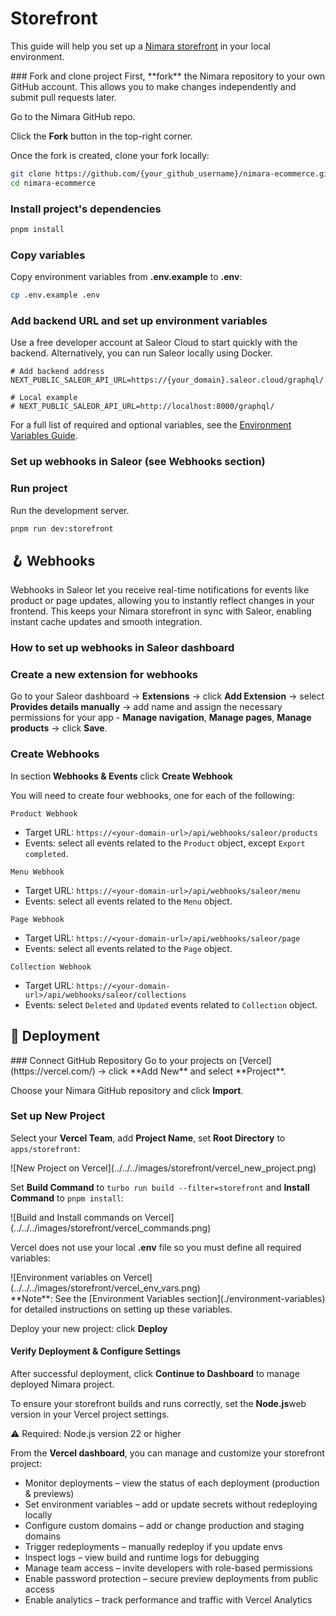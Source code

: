 
# Storefront

This guide will help you set up a [Nimara storefront](https://www.demo.nimara.store) in your local environment.

<Steps>
### Fork and clone project
First, **fork** the Nimara repository to your own GitHub account. This allows you to make changes independently and submit pull requests later.

Go to the Nimara GitHub repo.

Click the **Fork** button in the top-right corner.

Once the fork is created, clone your fork locally:

```bash
git clone https://github.com/{your_github_username}/nimara-ecommerce.git nimara-ecommerce
cd nimara-ecommerce
```

### Install project's dependencies

```bash
pnpm install
```

### Copy variables

Copy environment variables from **.env.example** to **.env**:

```bash
cp .env.example .env
```

### Add backend URL and set up environment variables

Use a free developer account at Saleor Cloud to start quickly with the backend. Alternatively, you can run Saleor locally using Docker.

```properties
# Add backend address
NEXT_PUBLIC_SALEOR_API_URL=https://{your_domain}.saleor.cloud/graphql/

# Local example
# NEXT_PUBLIC_SALEOR_API_URL=http://localhost:8000/graphql/
```

For a full list of required and optional variables, see the [Environment Variables Guide](./environment-variables).

### Set up webhooks in Saleor (see Webhooks section)

### Run project

Run the development server.

```bash
pnpm run dev:storefront
```

</Steps>

## 🪝 Webhooks

Webhooks in Saleor let you receive real-time notifications for events like product or page updates, allowing you to instantly reflect changes in your frontend. This keeps your Nimara storefront in sync with Saleor, enabling instant cache updates and smooth integration.

### How to set up webhooks in Saleor dashboard

<Steps>

### Create a new extension for webhooks

Go to your Saleor dashboard → **Extensions** → click **Add Extension** → select **Provides details manually** -> add name and assign the necessary permissions for your app - **Manage navigation**, **Manage pages**, **Manage products** -> click **Save**.

### Create Webhooks

In section **Webhooks & Events** click **Create Webhook**

You will need to create four webhooks, one for each of the following:

`Product Webhook`

- Target URL: `https://<your-domain-url>/api/webhooks/saleor/products`
- Events: select all events related to the `Product` object, except `Export completed`.

`Menu Webhook`

- Target URL: `https://<your-domain-url>/api/webhooks/saleor/menu`
- Events: select all events related to the `Menu` object.

`Page Webhook`

- Target URL: `https://<your-domain-url>/api/webhooks/saleor/page`
- Events: select all events related to the `Page` object.

`Collection Webhook`

- Target URL: `https://<your-domain-url>/api/webhooks/saleor/collections`
- Events: select `Deleted` and `Updated` events related to `Collection` object.

</Steps>

## 🚀 Deployment

<Steps>
### Connect GitHub Repository
Go to your projects on [Vercel](https://vercel.com/) -> click **Add New** and select **Project**.

Choose your Nimara GitHub repository and click **Import**.

### Set up New Project

Select your **Vercel Team**, add **Project Name**, set **Root Directory** to `apps/storefront`:

<div style={{ maxWidth: "400px", width: "100%", margin: "auto" }}>
  ![New Project on Vercel](../../../images/storefront/vercel_new_project.png)
</div>

Set **Build Command** to `turbo run build --filter=storefront` and **Install Command** to `pnpm install`:

<div style={{ maxWidth: "400px", width: "100%", margin: "auto" }}>
  ![Build and Install commands on
  Vercel](../../../images/storefront/vercel_commands.png)
</div>

Vercel does not use your local **.env** file so you must define all required variables:

<div style={{ maxWidth: "400px", width: "100%", margin: "auto" }}>
  ![Environment variables on
  Vercel](../../../images/storefront/vercel_env_vars.png)
</div>
**Note**: See the [Environment Variables section](./environment-variables) for
detailed instructions on setting up these variables.

Deploy your new project: click **Deploy**

#### Verify Deployment & Configure Settings

After successful deployment, click **Continue to Dashboard** to manage deployed Nimara project.

To ensure your storefront builds and runs correctly, set the **Node.js**web version in your Vercel project settings.

⚠️ Required: Node.js version 22 or higher

From the **Vercel dashboard**, you can manage and customize your storefront project:

- Monitor deployments – view the status of each deployment (production & previews)
- Set environment variables – add or update secrets without redeploying locally
- Configure custom domains – add or change production and staging domains
- Trigger redeployments – manually redeploy if you update envs
- Inspect logs – view build and runtime logs for debugging
- Manage team access – invite developers with role-based permissions
- Enable password protection – secure preview deployments from public access
- Enable analytics – track performance and traffic with Vercel Analytics

</Steps>
